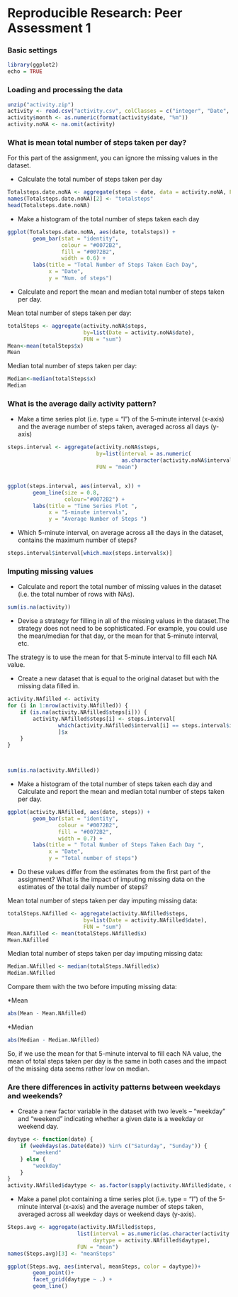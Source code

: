 Reproducible Research: Peer Assessment 1
==========================================


### Basic settings
```r
library(ggplot2)
echo = TRUE  

```

### Loading and processing the data
```r
unzip("activity.zip")
activity <- read.csv("activity.csv", colClasses = c("integer", "Date", "factor"))
activity$month <- as.numeric(format(activity$date, "%m"))
activity.noNA <- na.omit(activity)

```


### What is mean total number of steps taken per day?
For this part of the assignment, you can ignore the missing values in the dataset.

* Calculate the total number of steps taken per day
```r
Totalsteps.date.noNA <- aggregate(steps ~ date, data = activity.noNA, FUN = sum)
names(Totalsteps.date.noNA)[2] <- "totalsteps"
head(Totalsteps.date.noNA)
```
* Make a histogram of the total number of steps taken each day
```r
ggplot(Totalsteps.date.noNA, aes(date, totalsteps)) + 
        geom_bar(stat = "identity", 
                 colour = "#0072B2", 
                 fill = "#0072B2", 
                 width = 0.6) + 
        labs(title = "Total Number of Steps Taken Each Day", 
             x = "Date", 
             y = "Num. of steps")
```

* Calculate and report the mean and median total number of steps taken per day.
  
  
Mean total number of steps taken per day:
```r
totalSteps <- aggregate(activity.noNA$steps, 
                        by=list(Date = activity.noNA$date), 
                        FUN = "sum")
Mean<-mean(totalSteps$x)
Mean
```
Median total number of steps taken per day:
```r
Median<-median(totalSteps$x)
Median
```

### What is the average daily activity pattern?
* Make a time series plot (i.e. type = "l") of the 5-minute interval (x-axis) and the average number of steps taken, averaged across all days (y-axis)

```r
steps.interval <- aggregate(activity.noNA$steps, 
                            by=list(interval = as.numeric(
                                    as.character(activity.noNA$interval))), 
                            FUN = "mean")


ggplot(steps.interval, aes(interval, x)) + 
        geom_line(size = 0.8,
                  colour="#0072B2") + 
        labs(title = "Time Series Plot ", 
             x = "5-minute intervals", 
             y = "Average Number of Steps ")
```

* Which 5-minute interval, on average across all the days in the dataset, 
  contains the maximum number of steps?
```r
steps.interval$interval[which.max(steps.interval$x)]
```

### Imputing missing values
* Calculate and report the total number of missing values in the dataset (i.e. the total number of rows with NAs).

```r
sum(is.na(activity))
```

* Devise a strategy for filling in all of the missing values in the dataset.The 
strategy does not need to be sophisticated. For example, you could use 
the mean/median for that day, or the mean for that 5-minute interval, etc.

The strategy is to use the mean for that 5-minute interval to fill each NA value.

* Create a new dataset that is equal to the original dataset but with the missing data filled in.

```r
activity.NAfilled <- activity
for (i in 1:nrow(activity.NAfilled)) {
    if (is.na(activity.NAfilled$steps[i])) {
        activity.NAfilled$steps[i] <- steps.interval[
                which(activity.NAfilled$interval[i] == steps.interval$interval), 
                ]$x
    }
}



sum(is.na(activity.NAfilled))
```

* Make a histogram of the total number of steps taken each day and Calculate and report the mean and median total number of steps taken per day. 

```r
ggplot(activity.NAfilled, aes(date, steps)) + 
        geom_bar(stat = "identity",
                colour = "#0072B2",
                fill = "#0072B2",
                width = 0.7) + 
        labs(title = " Total Number of Steps Taken Each Day ", 
             x = "Date", 
             y = "Total number of steps")
```

* Do these values differ from the estimates from the first part of the assignment? What is the impact of imputing missing data on the estimates of the total daily number of steps?

Mean total number of steps taken per day imputing missing data:
```r
totalSteps.NAfilled <- aggregate(activity.NAfilled$steps, 
                        by=list(Date = activity.NAfilled$date), 
                        FUN = "sum")
Mean.NAfilled <- mean(totalSteps.NAfilled$x)
Mean.NAfilled 
```
Median total number of steps taken per day imputing missing data:
```r
Median.NAfilled <- median(totalSteps.NAfilled$x)
Median.NAfilled
```
Compare them with the two before imputing missing data:

  *Mean
```r

abs(Mean - Mean.NAfilled)
```
  *Median
```r
abs(Median - Median.NAfilled)
```
So, if we use the mean for that 5-minute interval to fill each NA value, the mean
of total steps taken per day is the same in both cases and the impact of the 
missing data seems rather low on median. 

### Are there differences in activity patterns between weekdays and weekends?

* Create a new factor variable in the dataset with two levels -- "weekday" and "weekend" indicating whether a given date is a weekday or weekend day.
```r

daytype <- function(date) {
    if (weekdays(as.Date(date)) %in% c("Saturday", "Sunday")) {
        "weekend"
    } else {
        "weekday"
    }
}
activity.NAfilled$daytype <- as.factor(sapply(activity.NAfilled$date, daytype))


```

* Make a panel plot containing a time series plot (i.e. type = "l") of the 5-minute interval (x-axis) and the average number of steps taken, averaged across all weekday days or weekend days (y-axis).

```r
Steps.avg <- aggregate(activity.NAfilled$steps, 
                      list(interval = as.numeric(as.character(activity.NAfilled$interval)), 
                           daytype = activity.NAfilled$daytype),
                      FUN = "mean")
names(Steps.avg)[3] <- "meanSteps"

ggplot(Steps.avg, aes(interval, meanSteps, color = daytype))+
        geom_point()+
        facet_grid(daytype ~ .) +
        geom_line()


```